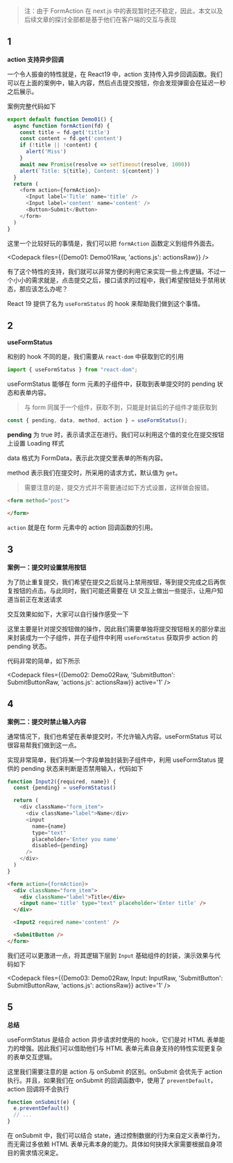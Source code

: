 

> 注：由于 FormAction 在 next.js 中的表现暂时还不稳定，因此，本文以及后续文章的探讨全部都是基于他们在客户端的交互与表现

<Cardruntime>
  <Demo01 />
</Cardruntime>

## 1
**action 支持异步回调**

一个令人振奋的特性就是，在 React19 中，action 支持传入异步回调函数。我们可以在上面的案例中，输入内容，然后点击提交按钮，你会发现弹窗会在延迟一秒之后展示。

案例完整代码如下

```js
export default function Demo01() {
  async function formAction(fd) {
    const title = fd.get('title')
    const content = fd.get('content')
    if (!title || !content) {
      alert('Miss')
    }
    await new Promise(resolve => setTimeout(resolve, 1000))
    alert(`Title: ${title}, Content: ${content}`)
  }
  return (
    <form action={formAction}>
      <Input label='Title' name='title' />
      <Input label='content' name='content' />
      <Button>Submit</Button>
    </form>
  )
}
```

这里一个比较好玩的事情是，我们可以把 `formAction` 函数定义到组件外面去。

<Codepack files={{Demo01: Demo01Raw, 'actions.js': actionsRaw}} />


有了这个特性的支持，我们就可以非常方便的利用它来实现一些上传逻辑。不过一个小小的需求就是，点击提交之后，接口请求的过程中，我们希望按钮处于禁用状态，那应该怎么办呢？

React 19 提供了名为 `useFormStatus` 的 hook 来帮助我们做到这个事情。

## 2
**useFormStatus**

和别的 hook 不同的是，我们需要从 `react-dom` 中获取到它的引用

```js
import { useFormStatus } from "react-dom";
```

useFormStatus 能够在 form 元素的子组件中，获取到表单提交时的 pending 状态和表单内容。

> 与 form 同属于一个组件，获取不到，只能是封装后的子组件才能获取到

```js
const { pending, data, method, action } = useFormStatus();
```

**pending** 为 true 时，表示请求正在进行。我们可以利用这个值的变化在提交按钮上设置 Loading 样式

data 格式为 FormData，表示此次提交里表单的所有内容。

method 表示我们在提交时，所采用的请求方式，默认值为 `get`。

> 需要注意的是，提交方式并不需要通过如下方式设置，这样做会报错。

```html
<form method="post">

</form>
```

`action` 就是在 form 元素中的 action 回调函数的引用。


## 3
**案例一：提交时设置禁用按钮**

为了防止重复提交，我们希望在提交之后就马上禁用按钮，等到提交完成之后再恢复按钮的点击。与此同时，我们可能还需要在 UI 交互上做出一些提示，让用户知道当前正在发送请求

交互效果如如下，大家可以自行操作感受一下

<Cardruntime>
  <Demo02 />
</Cardruntime>

这里主要是针对提交按钮做的操作，因此我们需要单独将提交按钮相关的部分拿出来封装成为一个子组件，并在子组件中利用 `useFormStatus` 获取异步 action 的 pending 状态。

代码非常的简单，如下所示

<Codepack files={{Demo02: Demo02Raw, 'SubmitButton': SubmitButtonRaw, 'actions.js': actionsRaw}} active='1' />

## 4
**案例二：提交时禁止输入内容**

通常情况下，我们也希望在表单提交时，不允许输入内容。useFormStatus 可以很容易帮我们做到这一点。

实现非常简单，我们将某一个字段单独封装到子组件中，利用 useFormStatus 提供的 pending 状态来判断是否禁用输入，代码如下

```js
function Input2({required, name}) {
  const {pending} = useFormStatus()

  return (
    <div className="form_item">
      <div className="label">Name</div>
      <input
        name={name}
        type="text"
        placeholder='Enter you name'
        disabled={pending}
      />
    </div>
  )
}
```

```html
<form action={formAction}>
  <div className="form_item">
    <div className="label">Title</div>
    <input name='title' type="text" placeholder='Enter title' />
  </div>

  <Input2 required name='content' />

  <SubmitButton />
</form>
```

我们还可以更激进一点，将其逻辑下层到 `Input` 基础组件的封装，演示效果与代码如下

<Cardruntime>
  <Demo02 />
</Cardruntime>

<Codepack files={{Demo03: Demo02Raw, Input: InputRaw, 'SubmitButton': SubmitButtonRaw, 'actions.js': actionsRaw}} active='1' />

## 5
**总结**

useFormStatus 是结合 action 异步请求时使用的 hook，它们是对 HTML 表单能力的增强。因此我们可以借助他们与 HTML 表单元素自身支持的特性实现更复杂的表单交互逻辑。

这里我们需要注意的是 action 与 onSubmit 的区别。onSubmit 会优先于 action 执行。并且，如果我们在 onSubmit 的回调函数中，使用了 `preventDefault`，action 回调将不会执行

```js
function onSubmit(e) {
  e.preventDefault()
  // ...
}
```

在 onSubmit 中，我们可以结合 state，通过控制数据的行为来自定义表单行为，而无需过多依赖 HTML 表单元素本身的能力。具体如何抉择大家需要根据自身项目的需求情况来定。
